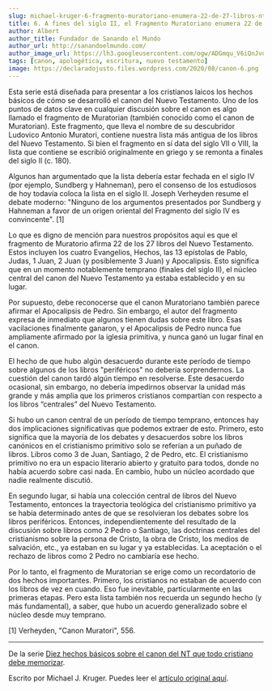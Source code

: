 ```yaml
---
slug: michael-kruger-6-fragmento-muratoriano-enumera-22-de-27-libros-nt
title: 6. A fines del siglo II, el Fragmento Muratoriano enumera 22 de nuestros 27 libros del NT
author: Albert
author_title: Fundador de Sanando el Mundo
author_url: http://sanandoelmundo.com/
author_image_url: https://lh3.googleusercontent.com/ogw/ADGmqu_V6iQnJvuIOUFQJ8ebZQW6vvBd8lk0fipmF92Z
tags: [canon, apologética, escritura, nuevo testamento]
image: https://declaradojusto.files.wordpress.com/2020/08/canon-6.png
---
```


<Redirect to="/articles/diez-hechos-basicos-sobre-el-canon-del-nt-que-todo-cristiano-debe-memorizar" />

Esta serie está diseñada para presentar a los cristianos laicos los hechos básicos de cómo se desarrolló el canon del Nuevo Testamento. Uno de los puntos de datos clave en cualquier discusión sobre el canon es algo llamado el fragmento de Muratorian (también conocido como el canon de Muratorian). Este fragmento, que lleva el nombre de su descubridor Ludovico Antonio Muratori, contiene nuestra lista más antigua de los libros del Nuevo Testamento. Si bien el fragmento en sí data del siglo VII o VIII, la lista que contiene se escribió originalmente en griego y se remonta a finales del siglo II (c. 180).

<!--truncate-->

Algunos han argumentado que la lista debería estar fechada en el siglo IV (por ejemplo, Sundberg y Hahneman), pero el consenso de los estudiosos de hoy todavía coloca la lista en el siglo II. Joseph Verheyden resume el debate moderno: "Ninguno de los argumentos presentados por Sundberg y Hahneman a favor de un origen oriental del Fragmento del siglo IV es convincente". [1]

Lo que es digno de mención para nuestros propósitos aquí es que el fragmento de Muratorio afirma 22 de los 27 libros del Nuevo Testamento. Estos incluyen los cuatro Evangelios, Hechos, las 13 epístolas de Pablo, Judas, 1 Juan, 2 Juan (y posiblemente 3 Juan) y Apocalipsis. Esto significa que en un momento notablemente temprano (finales del siglo II), el núcleo central del canon del Nuevo Testamento ya estaba establecido y en su lugar.

Por supuesto, debe reconocerse que el canon Muratoriano también parece afirmar el Apocalipsis de Pedro. Sin embargo, el autor del fragmento expresa de inmediato que algunos tienen dudas sobre este libro. Esas vacilaciones finalmente ganaron, y el Apocalipsis de Pedro nunca fue ampliamente afirmado por la iglesia primitiva, y nunca ganó un lugar final en el canon.

El hecho de que hubo algún desacuerdo durante este período de tiempo sobre algunos de los libros "periféricos" no debería sorprendernos. La cuestión del canon tardó algún tiempo en resolverse. Este desacuerdo ocasional, sin embargo, no debería impedirnos observar la unidad más grande y más amplia que los primeros cristianos compartían con respecto a los libros “centrales” del Nuevo Testamento.

Si hubo un canon central de un período de tiempo temprano, entonces hay dos implicaciones significativas que podemos extraer de esto. Primero, esto significa que la mayoría de los debates y desacuerdos sobre los libros canónicos en el cristianismo primitivo solo se referían a un puñado de libros. Libros como 3 de Juan, Santiago, 2 de Pedro, etc. El cristianismo primitivo no era un espacio literario abierto y gratuito para todos, donde no había acuerdo sobre casi nada. En cambio, hubo un núcleo acordado que nadie realmente discutió.

En segundo lugar, si había una colección central de libros del Nuevo Testamento, entonces la trayectoria teológica del cristianismo primitivo ya se había determinado antes de que se resolvieran los debates sobre los libros periféricos. Entonces, independientemente del resultado de la discusión sobre libros como 2 Pedro o Santiago, las doctrinas centrales del cristianismo sobre la persona de Cristo, la obra de Cristo, los medios de salvación, etc., ya estaban en su lugar y ya establecidas. La aceptación o el rechazo de libros como 2 Pedro no cambiaría ese hecho.

Por lo tanto, el fragmento de Muratorian se erige como un recordatorio de dos hechos importantes. Primero, los cristianos no estaban de acuerdo con los libros de vez en cuando. Eso fue inevitable, particularmente en las primeras etapas. Pero esta lista también nos recuerda un segundo hecho (y más fundamental), a saber, que hubo un acuerdo generalizado sobre el núcleo desde muy temprano.

[1] Verheyden, "Canon Muratori", 556.

--------

De la serie [Diez hechos básicos sobre el canon del NT que todo cristiano debe memorizar](michael-kruger-diez-hechos-basicos-canon-nt-todo-cristiano-debe-memorizar).

<div className="alert alert--secondary" role="info">
  Escrito por Michael J. Kruger. Puedes leer el <a href="http://wp.me/p2dVaB-im">artículo original aquí</a>.
</div>